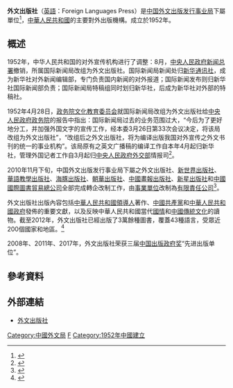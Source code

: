 {{distinguish|外文综合出版社}}
'''外文出版社'''（[[英語|英語]]：Foreign Languages Press）是[[中国外文出版发行事业局|中国外文出版发行事业局]]下屬單位<ref>{{Cite web|title=外文出版社|url=http://www.cipg.org.cn/link/cywz_link/201307/t20130703_51073.html|accessdate=2019-01-28|author=|date=2013-07-03|publisher=|archive-url=https://web.archive.org/web/20190221225138/http://www.cipg.org.cn/link/cywz_link/201307/t20130703_51073.html|archive-date=2019-02-21|dead-url=yes}}</ref>，[[中華人民共和國|中華人民共和國]]的主要對外出版機構。成立於1952年。

==概述 ==
1952年，中华人民共和国的对外宣传机构进行了调整：8月，[[中央人民政府新闻总署|中央人民政府新闻总署]]撤销，所属国际新闻局改组为外文出版社。国际新闻局新闻处归[[新华通讯社|新华通讯社]]，成为新华社对外新闻编辑部，专门负责国内新闻的对外报道；国际新闻发布则归新华社国际新闻部负责；国际新闻局特稿组同时划归新华社，后成为新华社对外部的特稿社。

1952年4月28日，[[政务院文化教育委员会|政务院文化教育委员会]]就国际新闻局改组为外文出版社给[[中央人民政府政务院|中央人民政府政务院]]的报告中指出：国际新闻局过去的业务范围过大，“今后为了更好地分工，并加强外国文字的宣传工作，经本委3月26日第33次会议决定，将该局改组为外文出版社”，“改组后之外文出版社，将为编译出版我国对外宣传之外文书刊的统一的事业机构”。该局原有之英文广播稿的编译工作自本年4月起归新华社，管理外国记者工作自3月起归[[中央人民政府外交部|中央人民政府外交部]]情报司<ref>{{Cite book|title=中国对外传播史略|last=陈日浓著||publisher=外文出版社|year=2010.04|isbn=978-7-119-06269-3|location=北京|pages=110}}</ref>。

2010年11月下旬，中国外文出版发行事业局下屬之外文出版社、[[新世界出版社|新世界出版社]]、[[華語教學出版社|華語教學出版社]]、[[海豚出版社|海豚出版社]]、[[朝華出版社|朝華出版社]]、[[中國畫報出版社|中國畫報出版社]]、[[新星出版社|新星出版社]]和[[中國國際圖書貿易總公司|中國國際圖書貿易總公司]]全部完成轉企改制工作，由[[事業單位|事業單位]]改制為[[有限責任公司|有限責任公司]]<ref>{{Cite web|url=http://media.people.com.cn/BIG5/40606/13434185.html|author=張賀|language=zh-hant|title=中國外文局8家出版發行單位轉企改制|work=[[人民網|人民網]]|publisher=|date=2010-12-09|accessdate=2020-03-22|archive-date=2020-04-30|archive-url=https://web.archive.org/web/20200430102724/http://media.people.com.cn/BIG5/40606/13434185.html|dead-url=yes}}</ref>。

外文出版社出版內容包括[[中華人民共和國領導人|中華人民共和國領導人]]著作、[[中國共產黨|中國共產黨]]和[[中華人民共和國政府|中華人民共和國政府]]發佈的重要文獻，以及反映中華人民共和國當代[[國情|國情]]和[[中國傳統文化|中國傳統文化]]的讀物。截至2012年，外文出版社已經出版了3萬餘種圖書，覆蓋43種語言，受眾近200個國家和地區。<ref>{{Cite web |url=http://news.xinhuanet.com/politics/2012-09/28/c_123777396.htm |title=李长春致信祝贺外文出版社成立六十周年 |accessdate=2015-06-23 |archive-date=2012-10-27 |archive-url=https://web.archive.org/web/20121027125639/http://news.xinhuanet.com/politics/2012-09/28/c_123777396.htm |dead-url=no }}</ref>

2008年、2011年、2017年，外文出版社荣获三届[[中国出版政府奖|中国出版政府奖]]“先进出版单位”。

==參考資料==
{{reflist}}

==外部連結==
*[http://www.flp.com.cn/ 外文出版社]{{Wayback|url=http://www.flp.com.cn/ |date=20180404041331 }}

{{规范控制}}

[[Category:中國外文局|Category:中國外文局]]
[[Category:中華人民共和國出版社|F]]
[[Category:1952年中國建立|Category:1952年中國建立]]